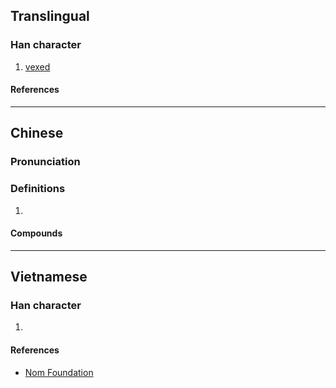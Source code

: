 {{character info}}
==Translingual==

===Han character===
{{Han char|rn=61|rad=心|as=06|sn=9|four=91060|canj=PMCW|ids=⿰忄西}}

# [[vexed]]

====References====
{{Han ref|kx=0384.140|dkj=10557|dj=0714.300|hdz=42294.080|uh=6053}}

----

==Chinese==
{{zh-forms}}

===Pronunciation===
{{zh-pron
|m=xī
|c=sai1
|cat=
}}

===Definitions===
{{zh-hanzi}}

# {{rfdef|zh}}

====Compounds====
{{zh-der|孤孤恓恓|孤恓|恓恓|恓恓惶惶|恓恓插插|恓惶|恓慘}}

----

==Vietnamese==

===Han character===
{{vi-readings|rs=心06|reading=tây}}

# {{rfdef|vi|sort=心06}}

====References====
* [http://nomfoundation.org/common/nom_details.php?codepoint=6053 Nom Foundation]